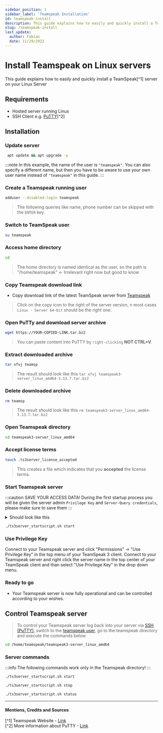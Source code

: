 ```yaml
---
sidebar_position: 1
sidebar_label: 'Teamspeak Installation'
id: teamspeak-install
description: This guide explains how to easily and quickly install a TeamSpeak server on your Linux Server. 
slug: /teamspeak-install
last_update:
  author: Fabian
  date: 11/29/2022
---
```



# Install Teamspeak on Linux servers

This guide explains how to easily and quickly install a TeamSpeak[^1] server on your Linux Server

## Requirements

* Hosted server running Linux
* SSH Client e.g. [PuTTY](https://www.chiark.greenend.org.uk/~sgtatham/putty/latest.html)[^2]


##### <PuTTYConnectionGuide></PuTTYConnectionGuide>

## Installation

### Update server

   ```bash
    apt update && apt upgrade -y
  ```

:::note
In this example, the name of the user is `"teamspeak"`. You can also specify a different name, but then you have to be aware to use your own user name instead of `"teamspeak"` in this guide.
:::

### Create a Teamspeak running user

  ```bash
  adduser --disabled-login teamspeak
  ```

  >The following queries like name, phone number can be skipped with the `ENTER` key.

### Switch to TeamSpeak user

  ```bash
  su teamspeak
  ```

### Access home directory

  ```bash
  cd
  ```

  > The home directory is named identical as the user, so the path is "/home/teamspeak" <- Irrelevant right now but good to know

### Copy Teamspeak download link

* Copy download link of the latest TeamSpeak server from [Teamspeak](https://www.teamspeak.com/en/downloads/#server)

> Click on the copy icon to the right of the server version, n most cases `Linux - Server 64-bit` should be the right one.

### Open PuTTy and download server archive

  ```bash
  wget https://YOUR-COPIED-LINK.tar.bz2
  ```

  > You can paste content into PuTTY by `right-clicking` **NOT CTRL+V**.

### Extract downloaded archive

  ```bash title="Use the [TAB] key to auto complete the command."
  tar xfvj teamsp
  ```

  > The result should look like this `tar xfvj teamspeak3-server_linux_amd64-3.13.7.tar.bz2`

### Delete downloaded archive

  ```bash title="Use the [TAB] key to auto complete the command."
  rm teamsp
  ```

  > The result should look like this `rm teamspeak3-server_linux_amd64-3.13.7.tar.bz2`

### Open Teamspeak directory

  ```bash
  cd teamspeak3-server_linux_amd64
  ```

### Accept license terms

  ```bash
  touch .ts3server_license_accepted
  ```

  > This creates a file which indicates that you **accepted** the license terms.

### Start Teamspeak server

:::caution SAVE YOUR ACCESS DATA!
During the first startup process you will be given the server admin `Privilege Key` and `Server-Query credentials`, please make sure to save them
:::

<details>
<summary>Should look like this</summary>
<img src={ImageUrl} height="400" width="450" alt="Example banner" />
</details>

  ```bash
  ./ts3server_startscript.sh start
  ```

### Use Privilege Key

<Tabs>
  <TabItem value="teamspeak3" label="Teamspeak3 Client" default>
    Connect to your Teamspeak server and click "Permissions" -> "Use Privilege Key" in the top menu of your TeamSpeak 3 client.
  </TabItem>
  <TabItem value="new-teamspeak" label="All New Teamspeak (Ts5)">
    Connect to your Teamspeak server and right click the server name in the top center of your TeamSpeak client and than select "Use Privilege Key" in the drop down menu.
  </TabItem>
</Tabs>

### Ready to go

* Your Teamspeak server is now fully operational and can be controlled according to your wishes.
  
## Control Teamspeak server

> To control your Teamspeak server log back into your server via [SSH (PuTTY)](#puttyconnectionguideputtyconnectionguide), switch to the [teamspeak user](#switch-to-teamspeak-user), go to the teamspeak directory and execute the commands below

```bash title="Access teamspeak directory"
cd /home/teamspeak/teamspeak3-server_linux_amd64
```

### Server commands

:::info
The following commands work only in the Teamspeak directory!
:::

<Tabs>
  <TabItem value="start" label="Start" default>

  ```bash title="Start Teamspeak server"
  ./ts3server_startscript.sh start
  ```

  </TabItem>
  <TabItem value="stop" label="Stop">

  ```bash title="Stop Teamspeak server"
  ./ts3server_startscript.sh stop
  ```

  </TabItem>
  <TabItem value="status" label="Status">

  ```bash title="Show current Teamspeak server status"
  ./ts3server_startscript.sh status
  ```

  </TabItem>
</Tabs>

---

#### Mentions, Credits and Sources

[^1] Teamspeak Website - [Link](https://www.teamspeak.com)<br/>
[^2] More information about PuTTY - [Link](https://wikipedia.org/wiki/PuTTY)